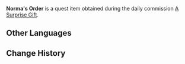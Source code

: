 {{Item Infobox
|id           = 100506
|image        = Item Parcel.png
|type         = Quest Items
|description  = [[Norma]]'s food order. You can feel its warmth in your hand.
|source1      = Obtained during the commission [[A Surprise Gift]]
}}
'''Norma's Order''' is a quest item obtained during the daily commission [[A Surprise Gift]].

==Other Languages==
{{Other Languages
|default_hidden = 1
|en      = Norma's Order
|zhs     = 诺玛订的餐品
|zhs_rm  = Nuòmǎ Dìng de Cānpǐn
|zht     = 諾瑪訂的餐品
|zht_rm  = Nuòmǎ Dìng de Cānpǐn
|ja      = ノルマが注文した料理
|ja_rm   = Noruma ga Chuumon Shita Ryouri
|ko      = 노르마가 주문한 음식
|ko_rm   = Noreumaga Jumunhan Eumsik
|es      = Pedido de comida de Norma
|fr      = Plat pour Norma
|ru      = Заказ Нормы
|th      = อาหารที่ Norma สั่ง
|th_rm   = 
|vi      = Món ăn Norma đặt
|de      = Normas Bestellung
|id      = Pesanan Norma
|pt      = Pedido de Norma
|tr      = Norma'nın Siparişi
|it      = Ordine di Norma
}}

==Change History==
{{Change History|1.0}}